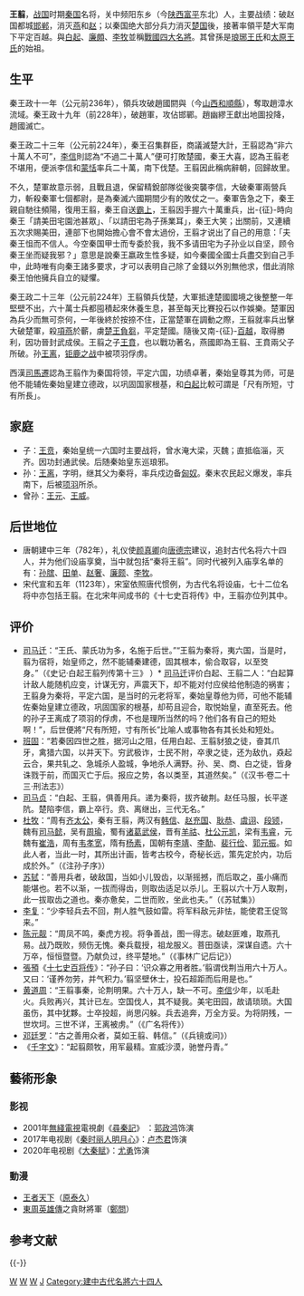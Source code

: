 {{unreferenced|time=2018-07-18T00:39:14+00:00}}
{{東亞男性歷史人物
|名稱 =王翦
|身份 =秦國名將
|國家 =秦國
|時代 =戰國末期
|主君 =[[秦王政|秦王政]]
|屆數 =
|最高職務 =
|前任 = 
|繼任 = 
|圖片名稱 =秦大将军王翦.jpg
|圖片大小 =250px
|圖片說明 =清宫殿藏画本
|姓 =[[王姓|王姓]]
|名 =翦
|姓名 =王翦
|字 =
|名乘 =
|官職 =将军
|封爵 =
|封號 =
|位階 =
|御稱號 =
|宮號1 =
|宮號2 =
|封地 =
|神號 =
|尊號 =
|族裔 = 
|旗籍 =
|氏族 =
|籍貫 =關中頻陽東鄉
|本貫 =
|祖籍 =
|本籍 =
|出身地 =
|府邸 =
|世系 = 
|初名 =
|乳名 =
|幼名 =
|兒名 =
|童名 =
|小字 =
|別名 =
|號 =
|法號 =
|院號 =
|其他名號 =
|出生日期 =
|出生地點 =
|婚年 =
|逝世年 =
|逝世地 =
|諡號 =
|墓葬 =
|祠廟 =
|父親 =
|嫡母 =
|母親 =
|元配 =
|正室 =
|妻 =
|繼室 =
|平妻 =
|側室 =
|元配之父 =
|元配之嫡母 =
|元配之母 =
|正室之父 =
|正室之嫡母 =
|正室之母 =
|妻之父 =
|妻之嫡母 =
|妻之母 =
|繼室之父 =
|繼室之嫡母 =
|繼室之母 =
|平妻之父 =
|平妻之嫡母 =
|平妻之母 =
|兄弟 =
|姊妹 =
|嫡兄弟 =
|嫡姊妹 =
|庶兄弟 =
|庶姊妹 =
|同胞兄弟 =
|同胞姊妹 =
|異母兄弟 =
|異母姊妹 =
|異父兄弟 =
|異父姊妹 =
|繼兄弟 =
|繼姊妹 =
|子 =王賁
|女 =
|嫡子 =
|嫡女 =
|庶子 =
|庶女 =
|養子 =
|養女 =
|繼子 =
|繼女 =
|孙=王离
|其他親屬 =王离、王齮
|出身 = 
|功名 = 
|經歷 = 滅趙國、楚國、燕國
|著作 =
|注釋 =
}}

{{wikisource|史記/卷073|史記．白起王翦列傳}}
{{wikisource|資治通鑑/卷007|資治通鑑．卷七．秦紀二}}

'''王翦'''{{BD|？||？|}}，[[战国|战国]]时期[[秦国|秦国]]名将，关中频阳东乡（今[[陕西|陕西]][[富平|富平]]东北）人，主要战绩：破赵国都城[[邯郸|邯郸]]，消灭[[燕国|燕]]和[[赵国|赵]]；以秦国绝大部分兵力消灭[[楚国|楚国]]後，接著率領平楚大军南下平定百越。與[[白起|白起]]、[[廉頗|廉頗]]、[[李牧|李牧]]並稱[[戰國四大名將|戰國四大名將]]。其曾孫是[[琅琊王氏|琅琊王氏]]和[[太原王氏|太原王氏]]的始祖。

==生平==
秦王政十一年（公元前236年），領兵攻破趙國閼與（今[[山西|山西]][[和順縣|和順縣]]），奪取趙漳水流域。秦王政十九年（前228年），破趙軍，攻佔邯鄲。趙幽繆王獻出地圖投降，趙國滅亡。

秦王政二十三年（公元前224年），秦王召集群臣，商議滅楚大計，王翦認為“非六十萬人不可”，[[李信|李信]]則認為“不過二十萬人”便可打敗楚國，秦王大喜，認為王翦老不堪用，便派李信和[[蒙恬|蒙恬]]率兵二十萬，南下伐楚。王翦因此稱病辭朝，回歸故里。

不久，楚軍故意示弱，且戰且退，保留精銳部隊從後突襲李信，大破秦軍兩營兵力，斬殺秦軍七個都尉，是為秦滅六國期間少有的敗仗之一。秦軍告急之下，秦王親自馳往頻陽，復用王翦，秦王自送[[霸上|霸上]]，王翦因手握六十萬重兵，出-{征}-時向秦王「請美田宅園池甚眾」、「以請田宅為子孫業耳」，秦王大笑；出關前，又連續五次求賜美田，連部下也開始擔心會不會太過份，王翦才说出了自己的用意：「夫秦王怚而不信人。今空秦国甲士而专委於我，我不多请田宅为子孙业以自坚，顾令秦王坐而疑我邪？」意思是說秦王嬴政生性多疑，如今秦國全國士兵盡交到自己手中，此時唯有向秦王諸多要求，才可以表明自己除了金錢以外別無他求，借此消除秦王怕他擁兵自立的疑懼。

秦王政二十三年（公元前224年）王翦領兵伐楚，大軍抵達楚國國境之後整整一年堅壁不出，六十萬士兵都囤積起來休養生息，甚至每天比賽投石以作娛樂。楚軍因為兵少而無可奈何，一年後終於按捺不住，正當楚軍在調動之際，王翦就率兵出擊大破楚軍，殺[[項燕|項燕]]於蘄，虜[[楚王負芻|楚王負芻]]，平定楚國。隨後又南-{征}-[[百越|百越]]，取得勝利，因功晉封武成侯。王翦之子[[王賁|王賁]]，也以戰功著名，燕國即為王翦、王賁兩父子所破。孙[[王离|王离]]，[[钜鹿之战|钜鹿之战]]中被项羽俘虏。

西漢[[司馬遷|司馬遷]]認為王翦作为秦国将领，平定六国，功绩卓著，秦始皇尊其为师，可是他不能辅佐秦始皇建立德政，以巩固国家根基，和[[白起|白起]]比較可謂是「尺有所短，寸有所長」。

==家庭==
*子：[[王贲|王贲]]，秦始皇统一六国时主要战将，曾水淹大梁，灭魏；直抵临淄，灭齐。因功封通武侯。后随秦始皇东巡琅邪。
*孙：[[王离|王离]]，字明，继其父为秦将，率兵戍边备[[匈奴|匈奴]]。秦末农民起义爆发，率兵南下，后被[[项羽|项羽]]所杀。
*曾孙：[[王元|王元]]、[[王威_(秦朝)|王威]]。

==后世地位==
*唐朝建中三年（782年），礼仪使[[颜真卿|颜真卿]]向[[唐德宗|唐德宗]]建议，追封古代名将六十四人，并为他们设庙享奠，当中就包括“秦将王翦”。同时代被列入庙享名单的有：[[孙膑|孙膑]]、[[田单|田单]]、[[赵奢|赵奢]]、[[廉颇|廉颇]]、[[李牧|李牧]]。
*宋代宣和五年（1123年），宋室依照唐代惯例，为古代名将设庙，七十二位名将中亦包括王翦。在北宋年间成书的《十七史百将传》中，王翦亦位列其中。

==评价==
*[[司马迁|司马迁]]：“王氏、蒙氏功为多，名施于后世。”“王翦为秦将，夷六国，当是时，翦为宿将，始皇师之，然不能辅秦建德，固其根本，偷合取容，以至筊身。”（《史记·白起王翦列传第十三》 ）* [[司马迁|司马迁]]评价白起、王翦二人：“白起算计敌人能随机应变，计谋无穷，声震天下，却不能对付应侯给他制造的祸害；王翦身为秦将，平定六国，是当时的元老将军，秦始皇尊他为师，可他不能辅佐秦始皇建立德政，巩固国家的根基，却苟且迎合，取悦始皇，直至死去。他的孙子王离成了项羽的俘虏，不也是理所当然的吗？他们各有自己的短处啊！”，后世便將“尺有所短，寸有所长”比喻人或事物各有其长处和短处。
*[[班固|班固]]：“若秦因四世之胜，据河山之阻，任用白起、王翦豺狼之徒，奋其爪牙，禽猎六国，以并天下。穷武极诈，士民不附，卒隶之徒，还为敌仇，猋起云合，果共轧之、急城杀人盈城，争地杀人满野。孙、吴、商、白之徒，皆身诛戮于前，而国灭亡于后。报应之势，各以类至，其道然矣。”（《汉书·卷二十三·刑法志》）
*[[司马贞|司马贞]]：“白起、王翦，俱善用兵。递为秦将，拔齐破荆。赵任马服，长平遂阬。楚陷李信，霸上卒行。贲、离继出，三代无名。”
*[[杜牧|杜牧]]：“周有[[齐太公|齐太公]]，秦有王翦，两汉有[[韩信|韩信]]、[[赵充国|赵充国]]、[[耿恭|耿恭]]、[[虞诩|虞诩]]、[[段颎|段颎]]，魏有[[司马懿|司马懿]]，吴有[[周瑜|周瑜]]，蜀有[[诸葛武侯|诸葛武侯]]，晋有[[羊祜|羊祜]]、[[杜預|杜公元凯]]，梁有[[韦睿|韦睿]]，元魏有[[崔浩|崔浩]]，周有[[韦孝宽|韦孝宽]]，隋有[[杨素|杨素]]，国朝有[[李靖|李靖]]、[[李勣|李勣]]、[[裴行俭|裴行俭]]、[[郭元振|郭元振]]。如此人者，当此一时，其所出计画，皆考古校今，奇秘长远，策先定於内，功后成於外。”（《注孙子序》）
*[[苏轼|苏轼]]：“善用兵者，破敌国，当如小儿毁齿，以渐摇撼，而后取之，虽小痛而能堪也。若不以渐，一拔而得齿，则取齿适足以杀儿。王翦以六十万人取荆，此一拔取齿之道也。秦亦惫矣，二世而败，坐此也夫。”（《苏轼集》）
*[[李复|李复]]：“少李轻兵去不回，荆人胜气鼓如雷。将军料敌元非怯，能使君王促驾来。”
*[[陈元靓|陈元靓]]：“周凤不鸣，秦虎方视。将争善战，图一得志。破赵匪难，取燕孔易。战乃既败，频伤无愧。秦兵载授，祖龙服义。菩田亟读，深谋自遗。六十万卒，恒恒暨暨。乃献负过，终平楚地。”（《事林广记后记》）
*[[張預_(北宋)|張預]]《[[十七史百将传|十七史百将传]]》：“孙子曰：‘识众寡之用者胜。’翦谓伐荆当用六十万人。又曰：‘谨养勿劳，并气积力。’翦坚壁休士，投石超距而后用是也。”
*[[黄道周|黄道周]]：“王翦事秦，论荆明果。六十万人，缺一不可。[[李信|李信]]少年，以毛赴火。兵败再兴，其计已左。空国伐人，其不疑我。美宅田园，故请琐琐。大国虽伤，其中犹夥。士卒投超，尚思闪躲。兵去追奔，万全方妥。为将阴残，一世坎坷。三世不详，王离被虏。”（《广名将传》）
*[[邓廷罗|邓廷罗]]：“古之善用众者，莫如王翦、韩信。”（《兵镜或问》）
*《[[千字文|千字文]]》：“起翦颇牧，用军最精。宣威沙漠，驰誉丹青。”

==藝術形象==
===影视===
*2001年[[無綫電視|無綫電視]]電視劇《[[尋秦記_(電視劇)|尋秦記]]》 ：[[郭政鸿|郭政鸿]]饰演
*2017年电视剧《[[秦时丽人明月心|秦时丽人明月心]]》：[[卢杰君|卢杰君]]饰演
*2020年电视剧《[[大秦赋|大秦赋]]》：[[尤勇|尤勇]]饰演

===動漫===
*[[王者天下|王者天下]]（[[原泰久|原泰久]]）
*[[東周英雄傳|東周英雄傳]]之貪財將軍（[[鄭問|鄭問]]）

== 参考文献 ==
{{Reflist}}

{{-}}
{{战国四名将}}

[[Category:秦国军事人物|W]]
[[Category:春秋戰國軍事人物|W]]
[[Category:富平人|W]]
[[Category:王姓|J]]
[[Category:建中古代名將六十四人|Category:建中古代名將六十四人]]